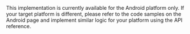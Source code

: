 
<Android />

<PlatformWrapper platform="ios, macos, windows">

<Admonition type="info">
This implementation is currently available for the Android platform only. If your target platform is different, please refer to the code samples on the Android page and implement similar logic for your platform using the API reference.
</Admonition>

</PlatformWrapper>